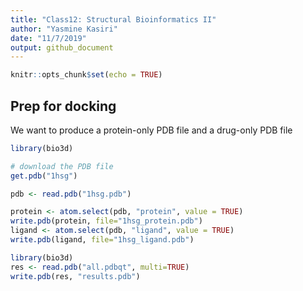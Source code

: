 ```yaml
---
title: "Class12: Structural Bioinformatics II"
author: "Yasmine Kasiri"
date: "11/7/2019"
output: github_document
---
```


```r
knitr::opts_chunk$set(echo = TRUE)
```

## Prep for docking

We want to produce a protein-only PDB file and a drug-only PDB file

```r
library(bio3d)

# download the PDB file
get.pdb("1hsg")

pdb <- read.pdb("1hsg.pdb")
```

```r
protein <- atom.select(pdb, "protein", value = TRUE)
write.pdb(protein, file="1hsg_protein.pdb")
ligand <- atom.select(pdb, "ligand", value = TRUE)
write.pdb(ligand, file="1hsg_ligand.pdb")
```

```r
library(bio3d)
res <- read.pdb("all.pdbqt", multi=TRUE)
write.pdb(res, "results.pdb")
```

